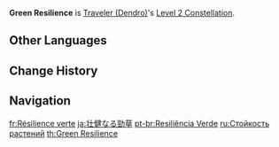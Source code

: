 {{Constellation Infobox
|image         = Constellation Green Resilience.png
|character     = Traveler (Dendro)
|level         = 2
|description   = [[Surgent Manifestation|Lea Lotus Lamp]]'s duration is increased by 3s.
|utility1      = Duration Increase
}}
'''Green Resilience''' is [[Traveler (Dendro)]]'s [[Level 2 Constellation]].

==Other Languages==
{{Other Languages
|en      = Green Resilience
|zhs     = 健韧的劲草
|zhs_rm  = Jiànrèn de Jìngcǎo
|zht     = 健韌的勁草
|zht_rm  = Jiànrèn de Jìngcǎo
|zh_tl   = 
|ja      = 壮健なる勁草
|ja_rm   = Souken Naru Keisou{{Assumed}}
|ja_tl   = Robust Wind-Resisting Grass
|ko      = 억센 풀
|ko_rm   = Eoksen Pul
|ko_tl   = Rough Grass
|es      = Planta tenaz
|es_tl   = Tenacious Plant
|fr      = Résilience verte
|fr_tl   = Green Resilience
|ru      = Стойкость растений
|ru_tl   = Fortitude of Plant
|th      = Green Resilience
|vi      = Mầm Non Uyển Chuyển
|vi_tl   = 
|de      = Beharrliches Gras
|de_tl   = Tenacious Grass
|id      = Green Resilience
|pt      = Resiliência Verde
|pt_tl   = Green Resilience
|tr      = Yeşil Direnç
|tr_tl   = 
|it      = Resilienza arborea
|it_tl   = Arboreal Resilience
}}

==Change History==
{{Change History|3.0}}

==Navigation==
{{Talent Navbox|Traveler (Dendro)}}

[[fr:Résilience verte]]
[[ja:壮健なる勁草]]
[[pt-br:Resiliência Verde]]
[[ru:Стойкость растений]]
[[th:Green Resilience]]